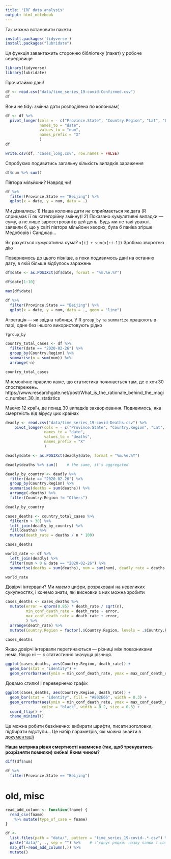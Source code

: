 ```yaml
---
title: "IRF data analysis"
output: html_notebook
---
```


Так можна встановити пакети
```r
install.packages('tidyverse')
install.packages("lubridate")
```

Ця функція завантажить сторонню бібліотеку (пакет) у робоче середовище
```r
library(tidyverse)
library(lubridate)
```

Прочитаймо дані!
```r
df <- read.csv("data/time_series_19-covid-Confirmed.csv")
df
```

Вони не tidy: змінна дати розподілена по колонкам(
```r
df <- df %>%
  pivot_longer(cols = - c("Province.State", "Country.Region", "Lat", "Long"),
               names_to = "date",
               values_to = "num",
               names_prefix = "X"
               )
df

write.csv(df, "cases_long.csv", row.names = FALSE)
```

Спробуємо подивитись загальну кількість випадків зараження
```r
df$num %>% sum()
```
Півтора мільйони? Навряд чи!
```r
df %>%
  filter(Province.State == "Beijing") %>%
  qplot(x = date, y = num, data = .)
```
Ми дізнались:
1) Наша колонка дати *не* сприймається як дата (R сприцмає її як категорійну змінну)!
2) Показано кумулятивні випадки — суму, а не лише зареєстровані в цей день.
Будь ми не такі уважні, заявили б, що у світі півтора мільйони хворих, була б паніка згірше Медоборів і Санджар…

Як рахується кумулятивна сума?
`x[i] + sum(x[:i-1])`
Зробімо зворотню дію

Повернемось до цього пізніше, а поки подивимось дані на останню дату, в якій більше відбулось заражень

```r
df$date <- as.POSIXct(df$date, format = "%m.%e.%Y")

df$date[1:10]

max(df$date)

df %>%
  filter(Province.State == "Beijing") %>%
  qplot(x = date, y = num, data = ., geom = "line")

```

Агрегація — як звідна таблиця. У R `group_by` та `summarize` працюють в парі, одне без іншого використовують рідко

```r
?group_by

country_total_cases <- df %>%
  filter(date == "2020-02-26") %>%
  group_by(Country.Region) %>%
  summarise(n = sum(num)) %>%
  arrange(-n)

country_total_cases
```

Мнемонічне правило каже, що статистика починається там, де є хоч 30 спостережень.  https://www.researchgate.net/post/What_is_the_rationale_behind_the_magic_number_30_in_statistics

Маємо 12 країн, де понад 30 випадків захворювання. Подивимось, яка смертність від вірусу цих країнах

```r
deadly <- read.csv("data/time_series_19-covid-Deaths.csv") %>%
    pivot_longer(cols = - c("Province.State", "Country.Region", "Lat", "Long"),
                 names_to = "date",
                 values_to = "deaths",
                 names_prefix = "X"
                 )

deadly$date <- as.POSIXct(deadly$date, format = "%m.%e.%Y")

deadly$deaths %>% sum()    # the same, it's aggregated

deadly_by_country <- deadly %>%
  filter(date == "2020-02-26") %>%
  group_by(Country.Region) %>%
  summarise(deaths = sum(deaths)) %>%
  arrange(-deaths) %>%
  filter(Country.Region != "Others")

deadly_by_country
```

```r
cases_deaths <- country_total_cases %>%
  filter(n > 30) %>%
  left_join(deadly_by_country) %>%
  fill(deaths) %>%
  mutate(death_rate = deaths / n * 100)

cases_deaths

world_rate <- df %>%
  left_join(deadly) %>%
  filter(num > 0 & date == "2020-02-26") %>%
  summarise(deaths = sum(deaths), num = sum(num), deadly_rate = deaths / num * 100)

world_rate
```

Довірчі інтервали? Ми маємо цифри, розраховані на невеликих сукупностях, і хочемо знати, які висновки з них можна зробити

```r
cases_deaths <- cases_deaths %>%
  mutate(error = qnorm(0.95) * death_rate / sqrt(n),
         min_conf_death_rate = death_rate - error,
         max_conf_death_rate = death_rate + error,
         ) %>%
  arrange(death_rate) %>%
  mutate(Country.Region = factor(.$Country.Region, levels = .$Country.Region))

cases_deaths
```

Якщо довірчі інтервали перетинаються — різниці між показниками нема. Якщо ні — є статистично значуща різниця.

```r
ggplot(cases_deaths, aes(Country.Region, death_rate)) + 
  geom_bar(stat = "identity") + 
  geom_errorbar(aes(ymin = min_conf_death_rate, ymax = max_conf_death_rate))
```
Додамо стилю! І перевернемо графік

```r
ggplot(cases_deaths, aes(Country.Region, death_rate)) + 
  geom_bar(stat = "identity", fill = "#802E66", width = 0.3) + 
  geom_errorbar(aes(ymin = min_conf_death_rate, ymax = max_conf_death_rate),
                color = "black", width = 0.2, size = 0.3) + 
  coord_flip() + 
  theme_minimal()
```

Це можна робити безкінечно: вибирати шрифти, писати зоголовки, підбирати відступи… Це набір параметрів, які можна знайти в [документації](https://ggplot2.tidyverse.org/reference/index.html)

**Наша метрика рівня смертності навмисне (так, щоб тренуватись розрізняти помилки) хибна! Яким чином?**




```r
diff(df$num)
```



```r
df %>%
  filter(Province.State == "Beijing") 
```







# old, misc

```r
read_add_column <- function(fname) {
  read_csv(fname) 
    %>% mutate(type_of_case = fname)
}

df <-
  list.files(path = "data/", pattern = "time_series_19-covid-.*.csv") %>% 
  paste("data/", ., sep = "") %>%    # з'єднує рядки: назву папки і назву файла
  map_df(~read_add_column(.)) %>%
  mutate()
```

